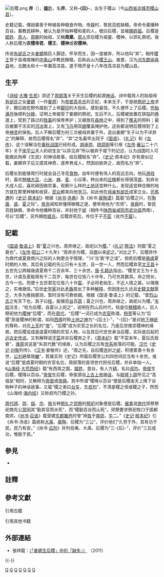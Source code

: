 {{NoteTA
|1=后稷
|2=夏后氏
}}
{{redirect2|后稷|中国上古时代的农官名和农神的称号|后稷 (称号)}}
[[File:后稷.png|thumbnail]]
'''弃'''（{{bd|？||？||}}），[[姬姓|'''姬'''姓]]，名'''弃'''，又称'''-{后}-{{Ruby|稷|-{|zh-cn:{{Lang|zh-Latn-pinyin|jì}}; zh-hant:{{Lang|zh-Latn-pinyin|jì}}; zh-tw:{{Lang|zh-Bopo|ㄐㄧˋ}}; zh-hk:{{Lang|yue-Latn-jyutping|zik<sup>1</sup>}}; zh-mo:{{Lang|yue-Latn-jyutping|zik<sup>1</sup>}};}-}}'''，出生于稷山（今[[山西省|山西省]][[运城市|运城市]][[稷山县|稷山县]]）。

史籍记载，傳說棄善于种植各种粮食作物。帝[[舜|舜]]时，黎民百姓缺粮。帝命令棄播种百谷。棄教民耕种，被认为是开始种稷和麦的人，號曰后稷，並被[[赐姓|赐姓]][[姬姓|姬]]。后稷是[[姬姓|姬姓]]、[[周人|周人]]、[[周朝|周朝]]的始祖，又稱'''周棄'''。[[周人|周人]]崇后稷为祖靈、稷神，以郊礼祭祀。後人称后稷为'''农稷帝君'''、'''稷王'''、'''稷神'''或'''农稷神'''。

传说[[有邰氏|有邰氏]]之女[[姜嫄|姜嫄]]踏巨人脚迹，怀孕而生，因一度被弃，所以他叫“弃”。相传[[稷王|稷王]]曾于县境南陲的[[中条山|中条山]]中教民稼穑，后称此山为[[稷王山|稷王山]]，属晋，汉为[[河東郡_(中國)|河东郡]][[闻喜县|闻喜县]]地，北魏太和十一年置高凉县，遂于隋开皇十八年改高凉县为稷山县。

==生平==
《[[诗经|诗经]]·[[大雅|大雅]]·[[s:詩經/生民|生民]]》讲述了[[周朝|周部落]]关于天生后稷的起源[[神话|神话]]。诗中载周人的始祖母[[有邰氏|有邰氏]]之女[[姜嫄|姜嫄]]（一作[[姜嫄|姜原]]）为[[帝喾|帝喾]][[高辛氏|高辛氏]]的正妃，本来无子，于是她[[祭祀|祭祀]][[上帝|上帝]]求子，爾后她在野外踏到了上帝[[脚印|脚印]]的大指处{{注|1=《[[诗经|诗经]]·大雅·生民》记载，稷是姜原“履帝武敏”（踩上上帝脚印的[[拇指|拇指]]处）所生，而依《[[史记|史记]]·[[s:史記/004|周本纪]]》、《[[论衡|论衡]]》等书的记载，则是履大人迹。[[孙作云|孙作云]]认为，原始周人以[[熊|熊]]为[[图腾|图腾]]崇拜，履大人迹就是履熊迹。{{R|孙作云|page1=8}}}}，感到喜悦，不久便怀上了后稷。[[妊娠|怀胎]][[满月|满月]]後顺利[[分娩|分娩]]，证明上帝接受了姜嫄的祭祀。生后不久，后稷被放置在狭隘的[[巷|巷]]道上，受到了路过的[[牲畜|牲畜]]的保育养护；又被放在[[森林|森林]]之中，得到了[[樵夫|樵夫]]的照料；最后被置于冻实的[[河|河]][[冰|冰]]面上，又有[[飞鸟|飞鸟]]用双[[翅|翅]]覆盖掩护他。这些都说明后稷得到了上帝[[神灵|神灵]]的保佑{{R|上古史纲|page1=115}}。后人不解后稷为何三次被母弃置于外，造出姜嫄“生子以为不详弃之”的解释，故而后稷得名“弃”。“弃”之名最早出现于《[[國語_(書)|国语]]》、《[[礼记|礼记]]》和《[[左传|左传]]》，这个误解当在[[春秋时期|春秋]][[战国时期|战国]]已经形成{{R|西周史|page1=24}}。[[胡承珙|胡承珙]]、[[顾颉刚|顾颉刚]]等引用《[[左传|左传]]·[[鲁襄公|襄公]]二十六年》关于[[宋平公|宋平公]]夫人的初生女“以异见弃”所以被弃于堤下的记述，认为战国时人可能据此拘牵《生民》的神话故事，给后稷赋名“弃”{{R|西周史|page1=21—23}}。《[[史记|史记]]·周本纪》亦有类似记载，姜嫄弃子后又感其神奇，遂养育成人，然因初欲弃之，故而名为“弃”{{参|name=shiji|1={{wikisource history|史記|004|后稷}}}}。

后稷长到能够爬行时就会自己寻觅[[食物|食物]]。幼年时便有伟人的高远志向，他玩[[游戏|游戏]]时，喜欢[[种植|种植]][[大豆|大豆]]、[[小米|小米]]、[[麻|麻]]、[[麦|麦]]、小瓜等，种出来的[[庄稼|庄稼]]都长得很茂盛。到弃长大成人后，喜欢耕田做农事，观察什么样的[[土地|土地]]适宜种什么，发现适宜种庄稼的地方就在那里种植和收获，[[民众|民众]]都来向他[[学习|学习]]。如此他在[[母亲|母亲]][[有邰氏|有邰氏]]成家立业。[[司馬遷|司馬遷]]的《[[史记|史记]]·[[s:史記/004|周本纪]]》根据《[[尚书_(书)|尚书]]·[[尧典|尧典]]》及《尚书·[[s:尚書/皐陶謨|皋陶谟]]》篇载“后稷之兴，在[[尧|陶唐]]、[[舜|虞]]、[[夏朝|夏]]之际”。[[尧|帝尧]]闻知弃懂得稼穑之道，便举用他为“农师”。[[舜|帝舜]]时，黎民百姓缺粮，帝命令他播种百谷，并封他于[[邰|邰]]（相传今[[陕西省|陕西省]][[咸阳市|咸阳市]][[武功县|武功县]]西南{{R|西周史|page1=18}}），号曰“后稷”，另外赐姓[[姬姓|姬氏]]。后稷弃死后，传位于子[[不窋|不窋]]{{注|1={{標音|繁=不窋|简=不窋|拼音=Bùkū|注音=ㄅㄨˋㄎㄨ|同音字=布枯}}。{{R|大字典|page1=2727}}}}（讹作[[不窋|不窟]]）{{参|name=shiji2|1=“弃为儿时，屹如巨人之志。其游戏，好种树麻、菽，麻、菽美。及为成人，遂好耕农，相地之宜，宜谷者稼穑焉，民皆法则之。帝尧闻之，举弃为农师，天下得其利，有功。帝舜曰：‘弃，黎民始饥，尔后稷播时百谷。’封弃于邰，号曰后稷，别姓姬氏。后稷之兴，在陶唐、虞、夏之际，皆有令德。后稷卒，子不窋立。”}}。

==記載==
《[[國語_(書)|国语]]·[[s:國語/卷04|鲁语上]]》载“[[夏|夏]]之兴也，周弃继之，故祀以为[[稷|稷]]。”《[[礼记|礼记]]·[[s:禮記/祭法|祭法]]》则载“夏之衰也”。《[[左传|左传]]·[[魯昭公|昭公]]二十九年》“周弃亦为稷，自[[商朝|商]]以来[[祭祀|祀]]之。”对比之下，后稷弃作为商代或夏衰商兴之际的人物更合乎情理，“‘兴’当‘衰’字之误”{{R|西周史|page1=16}}。倘若后稷是[[唐|唐]][[虞|虞]]夏时期的人物，其后有记载的先公只有十五世，且一世一人，然而后稷弃至[[周文王|文王昌]]十五世先公跨越唐虞夏商千二百余年、三十余世。[[唐朝|唐]]·[[孔颖达|孔颖达]]指出，“稷至文王为十五世，计虞及夏殷周有千二百岁，每世在位皆八十许年，乃可充其数耳。命之短长，古今一也。而使十五世君在位皆八十许[[载|载]]，子必将老始生，不近人情之甚。以理推之，实难据信。”后世[[史学家|史学家]]对此[[矛盾|矛盾]]提出了多种[[解释|解释]]，但因[[年代|年代]]久远且[[史籍|史籍]][[文献|文献]]匮乏，大多为推揣臆测，暂时没有可靠依据{{R|远古史|page1=425}}。根据《国语·鲁语上》的记载，“昔[[烈山氏|烈山氏]]之有天下也，其子曰[[柱_(上古人物)|柱]]，能殖百[[谷|谷]]百[[蔬|蔬]]；夏之兴也，周弃继之，故祀以为稷。”[[韦昭|韦昭]]注言，“柱为后稷，自夏以上祀之”，说明在烈山氏时代，柱是位[[稼穑|稼穑]]能人，后人祭祀他为[[稷神|稷神]]“后稷”，而在[[周代|周代]]，“后稷”一词已成为[[农官|农官]]称谓{{R|社会变迁|page1=116}}。[[杨宽|杨宽]]等认为“后稷”原是稷神的称谓，如同[[西周|西周]]时称[[土地神|土地之神]]为“-{后土}-”，“-{后}-”是对[[地下|地下]][[神祇|神祇]]的尊称，对应[[上天|上天]]的“[[帝|帝]]”。“后稷”成为农官之长的名位，乃是后世推崇稷神的缘故{{R|西周史|page1=16—17、24}}。把后稷说成是虞夏时期的农官人物，以及其后代世世承当后稷，实际是后起的[[远古史|远古史]][[传说|传说]]。又有解释说[[不窋|不窋]]并非后稷弃之子，《[[s:史記/004|周本纪]]》载“不窋末年，夏后氏政衰”，[[谯周|谯周]]说这是“失其代数”的缘故，认为后稷之后有[[世系|世系]]脱落的可能{{R|西周史|page1=16}}。[[汉代|汉代]]《[[史记|史记]]·[[劉敬_(西漢)|刘敬]]列传》、《[[汉书|汉书]]·娄敬传》述，“周之先，自后稷[[尧|尧]]封之[[邰|邰]]，积德累善十有余世，[[公刘_(先周首领)|公刘]]避桀居[[豳|豳]]”，若属实则《史记》所载后稷至公刘四世间应当有十余世。或说“后稷”是虞夏时期的农官名位，周部落的首领世代担任后稷，并非单指一人。《[[山海经|山海经]]·[[s:山海經/大荒西經|大荒西经]]》载“有西周之国，[[姬姓|姬姓]]，食谷。有人方[[耕|耕]]，名曰[[叔均|叔均]]。[[帝俊|帝俊]]生后稷，稷降以百谷。”[[帝俊|帝俊]]生后稷，帝俊源自[[上古|上古]][[上帝|上帝]][[神话|神话]]，与[[卜辞|殷墟卜辞]]所见之“高祖夋”相同，又解释为[[帝喾|帝喾]]或[[帝舜|帝舜]]。其中所谓“稷降以百谷”便是后稷由天上降下谷物种子的神话故事{{R|西周史|page1=18}}。又载“稷之弟曰[[台玺|台玺]]{{注|1=又作[[台玺|漦蠒]]、[[台玺|漦玺]]。}}，生[[叔均|叔均]]”，不清是稷之侄或稷之子，然而《山海经·[[s:山海經/海內經|海内经]]》又称叔均乃稷之孙{{参|1={{Cite book|title=《[[山海经|山海经]]·海内经》}}“后稷是播百谷。稷之孙曰叔均，始作（牛）耕。”}}。

[[周代|周代]][[禘|禘]]、[[郊|郊]]、[[祖|祖]]、[[宗|宗]]、[[报|报]]五种[[祭礼|祭礼]]之[[郊祭|郊祭]]的[[祭祀|祭祀]]对象便是后稷。[[柳下惠|展禽]]说[[商代|商代]]郊祭祭祀商先公[[冥_(商族先公)|冥]]因其“勤其官而水死”，而“稷勤百谷而山死”。郊祭要求祭祀牲口于国都南郊，《[[尚书_(书)|尚书]]·[[s:尚書/召誥|召诰]]》载营建[[东都|东都]][[雒邑|雒邑]]时曾“用[[牲|牲]]于[[南郊|南郊]]，[[牛|牛]]二。”《[[史记|史记]]·[[s:史記/003|殷本纪]]》引《尚书·汤诰》篇统称[[大禹|大禹]]、[[皋陶|皋陶]]、后稷为“三公”，评价他们“久劳于外，其有功于民，民乃有安。”《尚书·[[吕刑|吕刑]]》并列伯夷、大禹、后稷为“三-{后}-”，评价“三后成功，惟殷于民。”

==參見==

*{{wikisource history link|史記|004|后稷}}

==註釋==
{{NoteFoot}}

==參考文獻==
; 引用古籍
{{RefFoot}}

; 引用其他书籍
{{Reflist|refs=
<ref name="孙作云">{{cite book |author=孙作云 |title=《诗经与周代社会研究》 |publisher=[[中华书局有限公司|中华书局]] |year=1966 |location=中国北京 }}</ref>
<ref name="大字典">{{cite book |author=汉语大字典编辑委员会 |title=《[[汉语大字典|汉语大字典]]》 |publisher=[[湖北辞书出版社|湖北辞书出版社]]、[[四川辞书出版社|四川辞书出版社]] |date=1988-07 |location=中国湖北武汉 |volume=卷四 |isbn=7-5403-0016-7 |language=zh-hant }}</ref>
<ref name="上古史纲">{{cite book |author=[[王玉哲|王玉哲]] |title=《中国上古史纲》 |publisher=上海人民出版社 |location=中国上海 |year=1959 |isbn=7-208-04538-0 |language=zh-hant }}</ref>
<ref name="社会变迁">{{cite book |author=[[晁福林|晁福林]] |title=《夏商西周的社会变迁》 |publisher=[[北京师范大学|北京师范大学]]出版社 |location=中国北京 |date=1996-06 |isbn=7-303-04144-3 |language=zh-cn }}</ref>
<ref name="远古史">{{cite book |author=王玉哲 |series=《[[中国断代史系列|中国断代史系列]]》 |title=《中华远古史》 |publisher=上海人民出版社 |location=中国上海 |date=2000-07 |isbn=7-208-03283-1 |language=zh-cn }}</ref>
<ref name="西周史">{{cite book |author=[[杨宽|杨宽]] |series=《[[中国断代史系列|中国断代史系列]]》 |title=《西周史》 |publisher=上海人民出版社 |location=中国上海 |date=2003-04 |isbn=7-208-04538-0 |language=zh-cn }}</ref>
}}

==外部連結==
*張祥龍：[http://www.aisixiang.com/data/42460.html 〈「姜嫄生后稷」中的「缺失」〉] {{Wayback|url=http://www.aisixiang.com/data/42460.html |date=20220609125409 }}（2011）
{{-}}
{{中国皇帝|第一代|[[不窋|不窋]]|[[周朝君主列表#西伯|周族首領]]|}}
{{周朝王室}}

[[Category:中国上古人物|Q]]
[[Category:姬姓|Q]]
[[Category:中国人物神|Q]]
[[Category:農耕神|Q]]
[[Category:周朝君主|Q]]
[[Category:中國神祇|Q]]
[[Category:夏朝人|Q]]